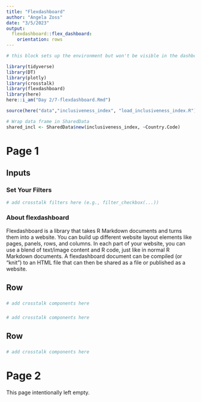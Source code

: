 ```yaml
---
title: "Flexdashboard"
author: "Angela Zoss"
date: "3/5/2023"
output: 
  flexdashboard::flex_dashboard:
    orientation: rows
---
```


```r

# this block sets up the environment but won't be visible in the dashboard

library(tidyverse)
library(DT)
library(plotly)
library(crosstalk)
library(flexdashboard)
library(here)
here::i_am("Day 2/7-flexdashboard.Rmd")

source(here("data","inclusiveness_index", "load_inclusiveness_index.R"))

# Wrap data frame in SharedData
shared_incl <- SharedData$new(inclusiveness_index, ~Country.Code)

```

<!-- check out https://matt-dray.github.io/earl18-crosstalk/04_leaflet-flexdash-dt-crosstalk.html -->

Page 1
=================

Inputs {.sidebar}
-----------------------------------------------------------------------

### Set Your Filters

```r

# add crosstalk filters here (e.g., filter_checkbox(...))


```

### About flexdashboard

Flexdashboard is a library that takes R Markdown documents and turns them into a website. You can build up different website layout elements like pages, panels, rows, and columns. In each part of your website, you can use a blend of text/image content and R code, just like in normal R Markdown documents. A flexdashboard document can be compiled (or "knit") to an HTML file that can then be shared as a file or published as a website.

Row
-----------------------------------------------------------------------

### {data-width=500}
    
```r

# add crosstalk components here

```

### {data-width=500}
```r

# add crosstalk components here

```

Row
-----------------------------------------------------------------------

### {}
    
```r

# add crosstalk components here

```

Page 2
=================

This page intentionally left empty.
   